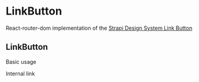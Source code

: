 <!--- Link.stories.mdx --->


<Meta title="components/LinkButton" component={Link} />

# LinkButton

React-router-dom implementation of the [Strapi Design System Link Button](https://design-system-git-main-strapijs.vercel.app/?path=/story/design-system-components-linkbutton--base)

## LinkButton

Basic usage

<Canvas>
  <Story name="base">
    <Box padding={4}>
        <LinkButton to="/somewhere-internal">Internal link</LinkButton>
    </Box>
  </Story>
</Canvas>